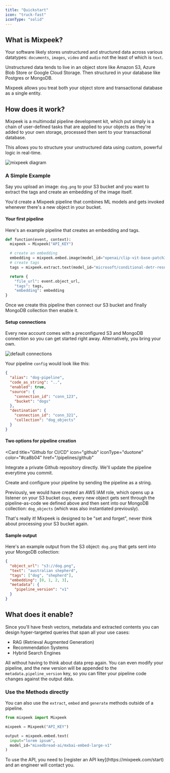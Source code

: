```yaml
---
title: "Quickstart"
icon: "truck-fast"
iconType: "solid"
---
```


## What is Mixpeek?

Your software likely stores unstructured and structured data across various datatypes: `documents`, `images`, `video` and `audio` not the least of which is `text`.

Unstructured data tends to live in an object store like Amazon S3, Azure Blob Store or Google Cloud Storage. Then structured in your database like Postgres or MongoDB.

Mixpeek allows you treat both your object store and transactional database as a single entity.

## How does it work?

Mixpeek is a multimodal pipeline development kit, which put simply is a chain of user-defined tasks that are applied to your objects as they're added to your own storage, processed then sent to your transactional database.

This allows you to structure your unstructured data using custom, powerful logic in real-time.

![mixpeek diagram](/images/diagram-example.png)

### A Simple Example

Say you upload an image: `dog.png` to your S3 bucket and you want to extract the tags and create an embedding of the image itself.

You'd create a Mixpeek pipeline that combines ML models and gets invoked whenever there's a new object in your bucket.

#### Your first pipeline

Here's an example pipeline that creates an embedding and tags.

```python
def function(event, context):
  mixpeek = Mixpeek("API_KEY")

  # create an embedding
  embedding = mixpeek.embed.image(model_id="openai/clip-vit-base-patch32")
  # create tags
  tags = mixpeek.extract.text(model_id="microsoft/conditional-detr-resnet-50")

  return {
    "file_url": event.object_url,
    "tags": tags,
    "embedding": embedding
}
```

Once we create this pipeline then connect our S3 bucket and finally MongoDB collection then enable it.

#### Setup connections

<Tip>
  Every new account comes with a preconfigured S3 and MongoDB connection so you
  can get started right away. Alternatively, you bring your own.
</Tip>

![default connections](/images/default-connections.png)

Your pipeline `config` would look like this:

```json
{
  "alias": "dog-pipeline",
  "code_as_string": "..",
  "enabled": true,
  "source": {
    "connection_id": "conn_123",
    "bucket": "dogs"
  },
  "destination": {
    "connection_id": "conn_321",
    "collection": "dog_objects"
  }
}
```

#### Two options for pipeline creation

<CardGroup cols={2}>

<Card 
title="Github for CI/CD" 
icon="github" 
iconType="duotone" 
color="#ca8b04"
href="/pipelines/github"
>
  Integrate a private Github repository directly. We'll update the pipeline everytime you commit.

</Card>

<Card title="API Post Directly" icon="code" iconType="duotone" color="#ca8b04" href="/pipelines/create">
  Create and configure your pipeline by sending the pipeline as a string.

</Card>
</CardGroup>

Previously, we would have created an AWS IAM role, which opens up a listener on your S3 bucket `dogs`, every new object gets sent through the pipeline-as-code we defined above and then sent into our MongoDB collection: `dog_objects` (which was also instantiated previously).

That's really it! Mixpeek is designed to be "set and forget", never think about processing your S3 bucket again.

#### Sample output

Here's an example output from the S3 object: `dog.png` that gets sent into your MongoDB collection:

```json
{
  "object_url": "s3://dog.png",
  "text": "australian shepherd",
  "tags": ["dog", "shepherd"],
  "embedding": [0, 1, 2, 3],
  "metadata": {
    "pipeline_version": "v1"
  }
}
```

## What does it enable?

Since you'll have fresh vectors, metadata and extracted contents you can design hyper-targeted queries that span all your use cases:

- RAG (Retrieval Augmented Generation)
- Recommendation Systems
- Hybrid Search Engines

All without having to think about data prep again. You can even modify your pipeline, and the new version will be appended to the `metadata.pipeline_version` key, so you can filter your pipeline code changes against the output data.

### Use the Methods directly

You can also use the `extract`, `embed` and `generate` methods outside of a pipeline.

```python
from mixpeek import Mixpeek

mixpeek = Mixpeek("API_KEY")

output = mixpeek.embed.text(
  input="lorem ipsum",
  model_id="mixedbread-ai/mxbai-embed-large-v1"
)
```

<Note>
  To use the API, you need to [register an API key](https://mixpeek.com/start)
  and an engineer will contact you.
</Note>
